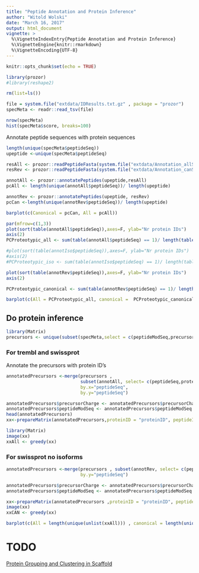 ---
title: "Peptide Annotation and Protein Inference"
author: "Witold Wolski"
date: "March 16, 2017"
output: html_document
vignette: >
  %\VignetteIndexEntry{Peptide Annotation and Protein Inference}
  %\VignetteEngine{knitr::rmarkdown}
  %\VignetteEncoding{UTF-8}
---
<!--
%\VignetteEngine{knitr::rmarkdown}
%\VignetteIndexEntry{Spectra Annotation and Protein Inference}
-->



```{r setup, include=FALSE}
knitr::opts_chunk$set(echo = TRUE)
```


```{r}
library(prozor)
#library(reshape2)

rm(list=ls())

file = system.file("extdata/IDResults.txt.gz" , package = "prozor")
specMeta <- readr::read_tsv(file)

```


```{r}

nrow(specMeta)
hist(specMeta$score, breaks=100)

```

Annotate peptide sequences with protein sequences

```{r}
length(unique(specMeta$peptideSeq))
upeptide <-unique(specMeta$peptideSeq)

resAll <- prozor::readPeptideFasta(system.file("extdata/Annotation_allSeq.fasta.gz" , package = "prozor"))
resRev <- prozor::readPeptideFasta(system.file("extdata/Annotation_canSeq.fasta.gz" , package = "prozor"))

annotAll <- prozor::annotatePeptides(upeptide,resAll)
pcAll <- length(unique(annotAll$peptideSeq))/ length(upeptide)

annotRev <- prozor::annotatePeptides(upeptide, resRev)
pcCan <-length(unique(annotRev$peptideSeq))/ length(upeptide)

barplot(c(Canonical = pcCan, All = pcAll))

```


```{r, fig="Nr of protein ID's per peptide"}

par(mfrow=c(1,3))
plot(sort(table(annotAll$peptideSeq)),axes=F, ylab="Nr protein IDs")
axis(2)
PCProteotypic_all <- sum(table(annotAll$peptideSeq) == 1)/ length(table(annotAll$peptideSeq)) * 100

#plot(sort(table(annotIso$peptideSeq)),axes=F, ylab="Nr protein IDs")
#axis(2)
#PCProteotypic_iso <- sum(table(annotIso$peptideSeq) == 1)/ length(table(annotIso$peptideSeq)) * 100

plot(sort(table(annotRev$peptideSeq)),axes=F, ylab="Nr protein IDs")
axis(2)

PCProteotypic_canonical <- sum(table(annotRev$peptideSeq) == 1)/ length(table(annotRev$peptideSeq)) * 100
```


```{r}
barplot(c(All = PCProteotypic_all, canonical =  PCProteotypic_canonical),las=2, ylab="% proteotypic" )

```



## Do protein inference



```{r}
library(Matrix)
precursors <- unique(subset(specMeta,select = c(peptideModSeq,precursorCharge,peptideSeq )))

```

### For trembl and swissprot 

Annotate the precursors with protein ID's

```{r}

annotatedPrecursors <-merge(precursors ,
                            subset(annotAll, select= c(peptideSeq,proteinID)),
                            by.x="peptideSeq", 
                            by.y="peptideSeq")

annotatedPrecursors$precursorCharge <- annotatedPrecursors$precursorCharge
annotatedPrecursors$peptideModSeq <- annotatedPrecursors$peptideModSeq
head(annotatedPrecursors)
xx<-prepareMatrix(annotatedPrecursors,proteinID = "proteinID", peptideID = "peptideSeq")

library(Matrix)
image(xx)
xxAll <- greedy(xx)

```

### For swissprot no isoforms

```{r}

annotatedPrecursors <-merge(precursors , subset(annotRev, select= c(peptideSeq,proteinID)), by.x="peptideSeq", 
                            by.y="peptideSeq")

annotatedPrecursors$precursorCharge <- annotatedPrecursors$precursorCharge
annotatedPrecursors$peptideModSeq <- annotatedPrecursors$peptideModSeq

xx<-prepareMatrix(annotatedPrecursors ,proteinID = "proteinID", peptideID = "peptideSeq")
image(xx)
xxCAN <- greedy(xx)
```


```{r fig.cap="Number of Proteins after protein inference."}
barplot(c(All = length(unique(unlist(xxAll))) , canonical = length(unique(unlist(xxCAN)))    ))
```


# TODO

[Protein Grouping and Clustering in Scaffold](https://www.dropbox.com/s/a4kqyc4gxln8sfj/scaffold_protein_grouping_clustering.pdf?dl=1)
